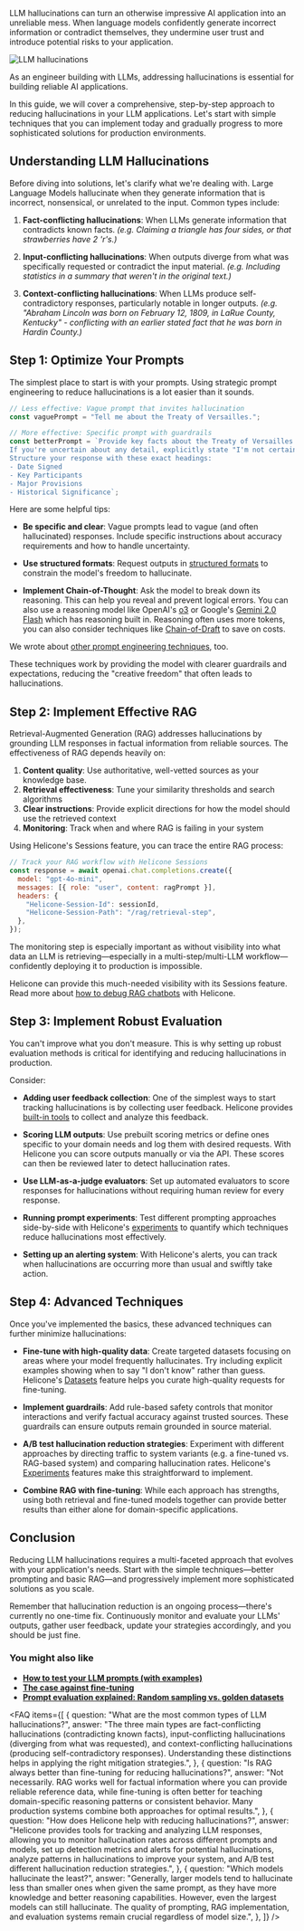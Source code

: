 LLM hallucinations can turn an otherwise impressive AI application into an unreliable mess. When language models confidently generate incorrect information or contradict themselves, they undermine user trust and introduce potential risks to your application.

![LLM hallucinations](/static/blog/how-to-reduce-llm-hallucination/llm-hallucination-cover.webp)

As an engineer building with LLMs, addressing hallucinations is essential for building reliable AI applications.

In this guide, we will cover a comprehensive, step-by-step approach to reducing hallucinations in your LLM applications. Let's start with simple techniques that you can implement today and gradually progress to more sophisticated solutions for production environments.

## Understanding LLM Hallucinations

Before diving into solutions, let's clarify what we're dealing with. Large Language Models hallucinate when they generate information that is incorrect, nonsensical, or unrelated to the input. Common types include:

1. **Fact-conflicting hallucinations**: When LLMs generate information that contradicts known facts. _(e.g. Claiming a triangle has four sides, or that strawberries have 2 'r's.)_

2. **Input-conflicting hallucinations**: When outputs diverge from what was specifically requested or contradict the input material. _(e.g. Including statistics in a summary that weren't in the original text.)_

3. **Context-conflicting hallucinations**: When LLMs produce self-contradictory responses, particularly notable in longer outputs. _(e.g. "Abraham Lincoln was born on February 12, 1809, in LaRue County, Kentucky" - conflicting with an earlier stated fact that he was born in Hardin County.)_

<BottomLine
  title="Interestingly... 💡"
  description="According to some reports, hallucination rates in publicly available LLMs range between 3% and 16%. Though in practice, the rates may be higher in many applications."
/>

## Step 1: Optimize Your Prompts

The simplest place to start is with your prompts. Using strategic prompt engineering to reduce hallucinations is a lot easier than it sounds.

```javascript
// Less effective: Vague prompt that invites hallucination
const vaguePrompt = "Tell me about the Treaty of Versailles.";

// More effective: Specific prompt with guardrails
const betterPrompt = `Provide key facts about the Treaty of Versailles from 1919.
If you're uncertain about any detail, explicitly state "I'm not certain about this specific detail."
Structure your response with these exact headings:
- Date Signed
- Key Participants
- Major Provisions
- Historical Significance`;
```

Here are some helpful tips:

- **Be specific and clear**: Vague prompts lead to vague (and often hallucinated) responses. Include specific instructions about accuracy requirements and how to handle uncertainty.

- **Use structured formats**: Request outputs in <a href="https://www.helicone.ai/blog/openai-structured-outputs" target="_blank" rel="noopener">structured formats</a> to constrain the model's freedom to hallucinate.

- **Implement Chain-of-Thought**: Ask the model to break down its reasoning. This can help you reveal and prevent logical errors. You can also use a reasoning model like OpenAI's <a href="https://www.helicone.ai/blog/openai-o3" target="_blank" rel="noopener">o3</a> or Google's <a href="https://www.helicone.ai/blog/gemini-2.0-flash" target="_blank" rel="noopener">Gemini 2.0 Flash</a> which has reasoning built in. Reasoning often uses more tokens, you can also consider techniques like <a href="https://www.helicone.ai/blog/chain-of-draft" target="_blank" rel="noopener">Chain-of-Draft</a> to save on costs.

We wrote about <a href="https://www.helicone.ai/blog/prompt-engineering-tools" target="_blank" rel="noopener">other prompt engineering techniques</a>, too.

These techniques work by providing the model with clearer guardrails and expectations, reducing the "creative freedom" that often leads to hallucinations.

## Step 2: Implement Effective RAG

Retrieval-Augmented Generation (RAG) addresses hallucinations by grounding LLM responses in factual information from reliable sources. The effectiveness of RAG depends heavily on:

1. **Content quality**: Use authoritative, well-vetted sources as your knowledge base.
2. **Retrieval effectiveness**: Tune your similarity thresholds and search algorithms
3. **Clear instructions**: Provide explicit directions for how the model should use the retrieved context
4. **Monitoring**: Track when and where RAG is failing in your system

Using Helicone's Sessions feature, you can trace the entire RAG process:

```javascript
// Track your RAG workflow with Helicone Sessions
const response = await openai.chat.completions.create({
  model: "gpt-4o-mini",
  messages: [{ role: "user", content: ragPrompt }],
  headers: {
    "Helicone-Session-Id": sessionId,
    "Helicone-Session-Path": "/rag/retrieval-step",
  },
});
```

The monitoring step is especially important as without visibility into what data an LLM is retrieving—especially in a multi-step/multi-LLM workflow—confidently deploying it to production is impossible.

Helicone can provide this much-needed visibility with its Sessions feature. Read more about <a href="https://www.helicone.ai/blog/debugging-chatbots-and-ai-agents-with-sessions" target="_blank" rel="noopener">how to debug RAG chatbots</a> with Helicone.

## Step 3: Implement Robust Evaluation

You can't improve what you don't measure. This is why setting up robust evaluation methods is critical for identifying and reducing hallucinations in production.

Consider:

- **Adding user feedback collection**: One of the simplest ways to start tracking hallucinations is by collecting user feedback. Helicone provides <a href="https://docs.helicone.ai/features/advanced-usage/feedback" target="_blank" rel="noopener">built-in tools</a> to collect and analyze this feedback.

- **Scoring LLM outputs**: Use prebuilt scoring metrics or define ones specific to your domain needs and log them with desired requests. With Helicone you can score outputs manually or via the API. These scores can then be reviewed later to detect hallucination rates.

- **Use LLM-as-a-judge evaluators**: Set up automated evaluators to score responses for hallucinations without requiring human review for every response.

- **Running prompt experiments**: Test different prompting approaches side-by-side with Helicone's <a href="https://docs.helicone.ai/features/experiments" target="_blank" rel="noopener">experiments</a> to quantify which techniques reduce hallucinations most effectively.

- **Setting up an alerting system**: With Helicone's alerts, you can track when hallucinations are occurring more than usual and swiftly take action.

<BottomLine
  title="Tip 💡"
  description="When designing your evaluation system, combine automatic metrics with selective human review of edge cases. This hybrid approach gives you both breadth of coverage and depth of understanding."
/>

## Step 4: Advanced Techniques

Once you've implemented the basics, these advanced techniques can further minimize hallucinations:

- **Fine-tune with high-quality data**: Create targeted datasets focusing on areas where your model frequently hallucinates. Try including explicit examples showing when to say "I don't know" rather than guess. Helicone's <a href="https://docs.helicone.ai/features/fine-tuning#datasets-and-fine-tuning" target="_blank" rel="noopener">Datasets</a> feature helps you curate high-quality requests for fine-tuning.

- **Implement guardrails**: Add rule-based safety controls that monitor interactions and verify factual accuracy against trusted sources. These guardrails can ensure outputs remain grounded in source material.

- **A/B test hallucination reduction strategies**: Experiment with different approaches by directing traffic to system variants (e.g. a fine-tuned vs. RAG-based system) and comparing hallucination rates. Helicone's <a href="https://docs.helicone.ai/features/experiments" target="_blank" rel="noopener">Experiments</a> features make this straightforward to implement.

- **Combine RAG with fine-tuning**: While each approach has strengths, using both retrieval and fine-tuned models together can provide better results than either alone for domain-specific applications.

<BottomLine
  title="Tip 💡"
  description="These techniques are most effective when targeted at specific types of hallucinations you've identified through your evaluation metrics—which is why evaluation is so crucial. Focus your efforts on the most frequent or highest-impact issues first."
/>

## Conclusion

Reducing LLM hallucinations requires a multi-faceted approach that evolves with your application's needs. Start with the simple techniques—better prompting and basic RAG—and progressively implement more sophisticated solutions as you scale.

Remember that hallucination reduction is an ongoing process—there's currently no one-time fix. Continuously monitor and evaluate your LLMs' outputs, gather user feedback, update your strategies accordingly, and you should be just fine.

### You might also like

- **<a href="https://www.helicone.ai/blog/test-your-llm-prompts" target="_blank" rel="noopener">How to test your LLM prompts (with examples)</a>**
- **<a href="https://www.helicone.ai/blog/when-to-finetune" target="_blank" rel="noopener">The case against fine-tuning</a>**
- **<a href="https://www.helicone.ai/blog/prompt-evaluation-for-llms" target="_blank" rel="noopener">Prompt evaluation explained: Random sampling vs. golden datasets</a>**

<FAQ
  items={[
    {
      question: "What are the most common types of LLM hallucinations?",
      answer:
        "The three main types are fact-conflicting hallucinations (contradicting known facts), input-conflicting hallucinations (diverging from what was requested), and context-conflicting hallucinations (producing self-contradictory responses). Understanding these distinctions helps in applying the right mitigation strategies.",
    },
    {
      question:
        "Is RAG always better than fine-tuning for reducing hallucinations?",
      answer:
        "Not necessarily. RAG works well for factual information where you can provide reliable reference data, while fine-tuning is often better for teaching domain-specific reasoning patterns or consistent behavior. Many production systems combine both approaches for optimal results.",
    },
    {
      question: "How does Helicone help with reducing hallucinations?",
      answer:
        "Helicone provides tools for tracking and analyzing LLM responses, allowing you to monitor hallucination rates across different prompts and models, set up detection metrics and alerts for potential hallucinations, analyze patterns in hallucinations to improve your system, and A/B test different hallucination reduction strategies.",
    },
    {
      question: "Which models hallucinate the least?",
      answer:
        "Generally, larger models tend to hallucinate less than smaller ones when given the same prompt, as they have more knowledge and better reasoning capabilities. However, even the largest models can still hallucinate. The quality of prompting, RAG implementation, and evaluation systems remain crucial regardless of model size.",
    },
  ]}
/>

<Questions />
